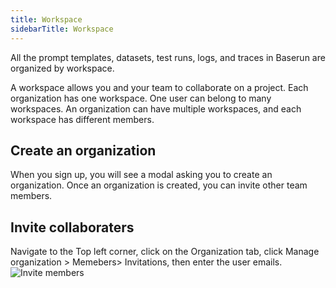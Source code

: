 ```yaml
---
title: Workspace
sidebarTitle: Workspace
---
```


All the prompt templates, datasets, test runs, logs, and traces in Baserun are organized by workspace.

A workspace allows you and your team to collaborate on a project. Each organization has one workspace. One user can belong to many workspaces. An organization can have multiple workspaces, and each workspace has different members.

## Create an organization

When you sign up, you will see a modal asking you to create an organization. Once an organization is created, you can invite other team members.

## Invite collaboraters

Navigate to the Top left corner, click on the Organization tab, click Manage organization > Memebers> Invitations, then enter the user emails.
![Invite members](/images/invite-members.png)
